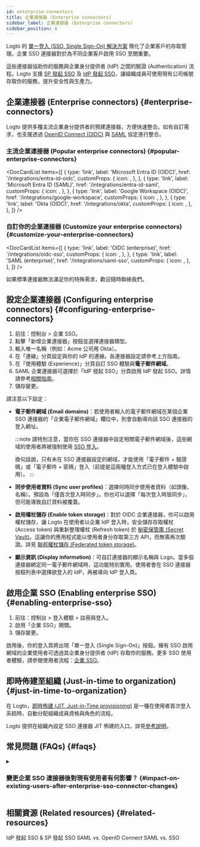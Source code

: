 ```yaml
---
id: enterprise-connectors
title: 企業連接器 (Enterprise connectors)
sidebar_label: 企業連接器 (Enterprise connectors)
sidebar_position: 4
---
```



Logto 的 [單一登入 (SSO, Single Sign-On) 解決方案](/end-user-flows/enterprise-sso) 簡化了企業客戶的存取管理。企業 SSO 連接器對於為不同企業客戶啟用 SSO 至關重要。

這些連接器協助你的服務與企業身分提供者 (IdP) 之間的驗證 (Authentication) 流程。Logto 支援 [SP 發起 SSO](/end-user-flows/enterprise-sso/sp-initiated-sso) 及 [IdP 發起 SSO](/end-user-flows/enterprise-sso/idp-initiated-sso)，讓組織成員可使用現有公司帳號存取你的服務，提升安全性與生產力。

## 企業連接器 (Enterprise connectors) \{#enterprise-connectors}

Logto 提供多種主流企業身分提供者的預建連接器，方便快速整合。如有自訂需求，也支援透過 [OpenID Connect (OIDC)](https://auth.wiki/openid-connect) 與 [SAML](https://auth.wiki/saml) 協定進行整合。

### 主流企業連接器 (Popular enterprise connectors) \{#popular-enterprise-connectors}

<DocCardList
  items={[
    {
      type: 'link',
      label: 'Microsoft Entra ID (OIDC)',
      href: '/integrations/entra-id-oidc',
      customProps: {
        icon: <MicrosoftEntraId />,
      },
    },
    {
      type: 'link',
      label: 'Microsoft Entra ID (SAML)',
      href: '/integrations/entra-id-saml',
      customProps: {
        icon: <MicrosoftEntraId />,
      },
    },
    {
      type: 'link',
      label: 'Google Workspace (OIDC)',
      href: '/integrations/google-workspace',
      customProps: {
        icon: <GoogleWorkspace />,
      },
    },
    {
      type: 'link',
      label: 'Okta (OIDC)',
      href: '/integrations/okta',
      customProps: {
        icon: <Okta />,
      },
    },
  ]}
/>

### 自訂你的企業連接器 (Customize your enterprise connectors) \{#customize-your-enterprise-connectors}

<DocCardList
  items={[
    {
      type: 'link',
      label: 'OIDC (enterprise)',
      href: '/integrations/oidc-sso',
      customProps: {
        icon: <Oidc />,
      },
    },
    {
      type: 'link',
      label: 'SAML (enterprise)',
      href: '/integrations/saml-sso',
      customProps: {
        icon: <Saml />,
      },
    },
  ]}
/>

如果標準連接器無法滿足你的特殊需求，歡迎隨時聯絡我們。

## 設定企業連接器 (Configuring enterprise connectors) \{#configuring-enterprise-connectors}

1. 前往：<CloudLink to="/enterprise-sso">控制台 > 企業 SSO</CloudLink>。
2. 點擊「新增企業連接器」按鈕並選擇連接器類型。
3. 輸入唯一名稱（例如：Acme 公司用 Okta）。
4. 在「連線」分頁設定與你的 IdP 的連線。各連接器設定請參考上方指南。
5. 在「使用體驗 (Experience)」分頁自訂 SSO 體驗與**電子郵件網域**。
6. SAML 企業連接器可選擇於「IdP 發起 SSO」分頁啟用 IdP 發起 SSO。詳情請參考[相關指南](/end-user-flows/enterprise-sso/idp-initiated-sso)。
7. 儲存變更。

請注意以下設定：

- **電子郵件網域 (Email domains)**：若使用者輸入的電子郵件網域在某個企業 SSO 連接器的「企業電子郵件網域」欄位中，則會自動導向該 SSO 連接器的登入網址。

  :::note
  請特別注意，當你在 SSO 連接器中設定相關電子郵件網域後，這些網域的使用者將被強制使用 [SSO 登入](/end-user-flows/enterprise-sso)。

  換句話說，只有未在 SSO 連接器設定的網域，才能使用「電子郵件 + 驗證碼」或「電子郵件 + 密碼」登入（前提是這兩種登入方式已在登入體驗中啟用）。
  :::

- **同步使用者資料 (Sync user profiles)**：選擇何時同步使用者資料（如頭像、名稱）。預設為「僅首次登入時同步」。你也可以選擇「每次登入時皆同步」，但可能導致自訂資料被覆蓋。
- **啟用權杖儲存 (Enable token storage)**：對於 OIDC 企業連接器，你可以啟用權杖儲存，讓 Logto 在使用者以企業 IdP 登入時，安全儲存存取權杖 (Access token) 與重新整理權杖 (Refresh token) 於 [秘密保管庫 (Secret Vault)](/secret-vault)。這讓你的應用程式能以使用者身分存取第三方 API，而無需再次驗證。詳見 [聯邦權杖儲存 (Federated token storage)](/secret-vault/federated-token-set)。
- **顯示資訊 (Display information)**：可自訂連接器的顯示名稱與 Logo。當多個連接器綁定同一電子郵件網域時，這功能特別實用。使用者會在 SSO 連接器按鈕列表中選擇欲登入的 IdP，再被導向 IdP 登入頁。

## 啟用企業 SSO (Enabling enterprise SSO) \{#enabling-enterprise-sso}

1. 前往：<CloudLink to="/sign-in-experience/sign-up-and-sign-in">控制台 > 登入體驗 > 註冊與登入</CloudLink>。
2. 啟用「企業 SSO」開關。
3. 儲存變更。

啟用後，你的登入頁將出現「單一登入 (Single Sign-On)」按鈕。擁有 SSO 啟用網域的企業使用者可透過其企業身分提供者 (IdP) 存取你的服務。更多 SSO 使用者體驗，請參閱使用者流程：[企業 SSO](/end-user-flows/enterprise-sso)。

## 即時佈建至組織 (Just-in-time to organization) \{#just-in-time-to-organization}

在 Logto，[即時佈建 (JIT, Just-in-Time provisioning)](https://auth.wiki/jit-provisioning) 是一種在使用者首次登入系統時，自動分配組織成員資格與角色的流程。

Logto 提供在組織內設定 SSO 連接器 JIT 佈建的入口，詳見[參考說明](/organizations/just-in-time-provisioning)。

## 常見問題 (FAQs) \{#faqs}

<details>
<summary>

### 變更企業 SSO 連接器後對現有使用者有何影響？ \{#impact-on-existing-users-after-enterprise-sso-connector-changes}

</summary>

- 新增 SSO：若電子郵件相符，SSO 身分會自動綁定至現有帳號。
- 移除 SSO：會移除帳號綁定的 SSO 身分，但保留使用者帳號，並提示使用者設定其他驗證方式。

</details>

## 相關資源 (Related resources) \{#related-resources}

<Url href="https://blog.logto.io/idp-vs-sp-initiated-sso">IdP 發起 SSO & SP 發起 SSO</Url>
<Url href="https://blog.logto.io/differences-between-saml-and-oidc">SAML vs. OpenID Connect</Url>
<Url href="https://blog.logto.io/sso-vs-saml">SAML vs. SSO</Url>
